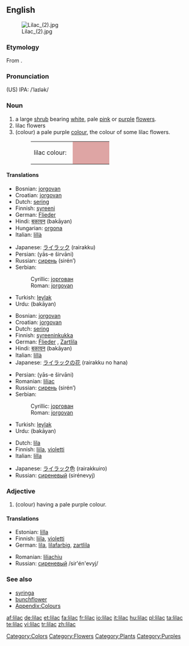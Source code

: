 {{wikipedia}}
==English==
[[Image:Lilac (2).jpg|thumb]]

===Etymology===
From {{Pers.}}.

===Pronunciation===
(US) IPA: /ˈlaɪlək/

===Noun===
{{en-noun}}

# a large [[shrub]] bearing [[white]], pale [[pink]] or [[purple]] [[flower]]s.
# lilac flowers
# (colour) a pale purple [[color|colour]], the colour of some lilac flowers.
#: <table><tr><td>lilac colour: &nbsp;</td><td bgcolor="#DEA5A4" width="80">&nbsp; </td></tr></table>

====Translations====
{{trans-top|shrub}}
* Bosnian: [[jorgovan]] {{m}}
* Croatian: [[jorgovan]] {{m}}
* Dutch: [[sering]]
* Finnish: [[syreeni]]
* German: [[Flieder]] {{m}}
* Hindi: [[बकायन]] (bakāyan) {{f}}
* Hungarian: [[orgona]]
* Italian: [[lillà]] {{m}}
{{trans-mid}}
* Japanese: [[ライラック]] (rairakku)
* Persian: {{fa-Arab|[[یاس شیروانی]]}} (yās-e širvāni)
* Russian: [[сирень]] (sirén’) {{f}}
* Serbian:
*: Cyrillic: [[јоргован]] {{m}}
*: Roman: [[jorgovan]] {{m}}
* Turkish: [[leylak]]
* Urdu: {{ur-Arab|[[بکاین]]}} (bakāyan) {{f}}
{{trans-bottom}}

{{trans-top|flower}}
* Bosnian: [[jorgovan]] {{m}}
* Croatian: [[jorgovan]] {{m}}
* Dutch: [[sering]]
* Finnish: [[syreeninkukka]]
* German: [[Flieder]] {{m}}, [[Zartlila]] {{n}}
* Hindi: [[बकायन]] (bakāyan) {{f}}
* Italian: [[lillà]] {{m}}
* Japanese: [[ライラック]]の[[花]] (rairakku no hana)
{{trans-mid}}
* Persian: {{fa-Arab|[[یاس شیروانی]]}} (yās-e širvāni)
* Romanian: [[liliac]] {{m}}
* Russian: [[сирень]] (sirén’) {{f}}
* Serbian:
*: Cyrillic: [[јоргован]] {{m}}
*: Roman: [[jorgovan]] {{m}}
* Turkish: [[leylak]]
* Urdu: {{ur-Arab|[[بکاین]]}} (bakāyan) {{f}}
{{trans-bottom}}

{{trans-top|colour}}
* Dutch: [[lila]]
* Finnish: [[liila]], [[violetti]]
* Italian: [[lilla]] {{n}}
{{trans-mid}}
* Japanese: [[ライラック]]色 (rairakkuiro)
* Russian: [[сиреневый]] (sirénevyj)
{{trans-bottom}}

===Adjective===
{{en-adj}}

# (colour) having a pale purple colour.

====Translations====
{{trans-top|colour}}
* Estonian: [[lilla]]
* Finnish: [[liila]], [[violetti]]
* German: [[lila]], [[lilafarbig]], [[zartlila]]
{{trans-mid}}
* Romanian: [[liliachiu]]
* Russian: [[сиреневый]] /sir'én'evyj/
{{trans-bottom}}

===See also===
* [[syringa]]
* [[bunchflower]]
* [[Appendix:Colours]]

[[Category:Colors]]
[[Category:Flowers]]
[[Category:Plants]]
[[Category:Purples]]

[[af:lilac]]
[[de:lilac]]
[[et:lilac]]
[[fa:lilac]]
[[fr:lilac]]
[[io:lilac]]
[[it:lilac]]
[[hu:lilac]]
[[pl:lilac]]
[[ta:lilac]]
[[te:lilac]]
[[vi:lilac]]
[[tr:lilac]]
[[zh:lilac]]